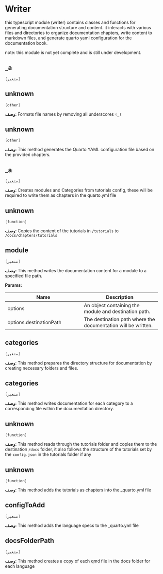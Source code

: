# Writer

this typescript module (writer) contains classes and functions
   for generating documentation structure and content.
   it interacts with various files and directories to organize
   documentation chapters, write content to markdown files,
   and generate quarto yaml configuration for the documentation book.
 
   note: this module is not yet complete and is still under development.



## _a 
`[متغير]`
 


## unknown 
`[other]`
 
**وصف:**
Formats file names by removing all underscores `(_)`
    



## unknown 
`[other]`
 
**وصف:**
This method generates the Quarto YAML configuration file based on the provided chapters.



## _a 
`[متغير]`
 
**وصف:**
Creates modules and Categories from tutorials config, these will be required to write them as chapters in the quarto.yml file
     
      



## unknown 
`[function]`
 
**وصف:**
Copies the content of the tutorials in `/tutorials` to `/docs/chapters/tutorials`
     
      



## module 
`[متغير]`
 
**وصف:**
This method writes the documentation content for a module to a specified file path.

**Params:**

| Name | Description |
| --- | --- |
|  options | An object containing the module and destination path. |
|  options.destinationPath | The destination path where the documentation will be written. |



## categories 
`[متغير]`
 
**وصف:**
This method prepares the directory structure for documentation by creating necessary folders and files.



## categories 
`[متغير]`
 
**وصف:**
This method writes documentation for each category to a corresponding file within the documentation directory.



## unknown 
`[function]`
 
**وصف:**
This method reads through the tutorials folder and copies them to the destination `/docs` folder, it also
      follows the structure of the tutorials set by the `config.json` in the tutorials folder if any
     
      



## unknown 
`[function]`
 
**وصف:**
This method adds the tutorials as chapters into the _quarto.yml file
     
      



## configToAdd 
`[متغير]`
 
**وصف:**
This method adds the language specs to the _quarto.yml file
     
      



## docsFolderPath 
`[متغير]`
 
**وصف:**
This method creates a copy of each qmd file in the docs folder for each language

